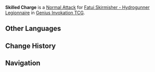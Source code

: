 {{Genius Invokation TCG Skill Infobox
|title      = Skilled Charge
|image      = Skilled Charge Character Card Skill.png
|type       = Normal Attack
|character  = Fatui Skirmisher - Hydrogunner Legionnaire
|element    = Hydro
|matching   = 1
|unaligned  = 2
|effect     = Deals 2 {{Color|Physical DMG}}.
|order      = 1
}}
'''Skilled Charge''' is a [[Character Card Normal Attack|Normal Attack]] for [[Fatui Skirmisher - Hydrogunner Legionnaire (Character Card)|Fatui Skirmisher - Hydrogunner Legionnaire]] in [[Genius Invokation TCG]].

==Other Languages==
{{Other Languages
|en      = Skilled Charge
|zhs     = 战术冲撞
|zhs_rm  = Zhànshù Chōngzhuàng
|zht     = 戰術衝撞
|zht_rm  = Zhànshù Chōngzhuàng
|zh_tl   = Strategic Charge
|ja      = 戦略的衝突
|ja_rm   = Senryakuteki Shoutotsu
|ja_tl   = Strategic Charge
|ko      = 전술적 충돌
|ko_rm   = Jeonsuljejok Chungdol
|ko_tl   = Tactical Crash
|es      = Embestida de colisión
|es_tl   = Collision Assault
|fr      = Charge tactique
|fr_tl   = Tactical Charge
|ru      = Искусный удар
|ru_tl   = Skilled Hit
|th      = Skilled Charge
|vi      = Xung Đột Chiến Thuật
|vi_tl   = 
|de      = Körperstoß
|de_tl   = Body Impact
|id      = Skilled Charge
|pt      = Ataque Frontal Habilidoso
|pt_tl   = 
|tr      = Taktiksel Çarpışma
|tr_tl   = 
|it      = Collisione tattica
|it_tl   = Tactical Collision
}}

==Change History==
{{Change History|3.3}}

==Navigation==
{{Genius Invokation TCG Skill Navbox|Fatui Skirmisher - Hydrogunner Legionnaire}}